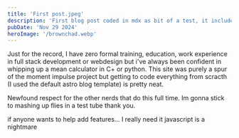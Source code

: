```yaml
---
title: 'First post.jpeg'
description: 'First blog post coded in mdx as bit of a test, it includes bit of a disclaimer for my lack of skill as I'm a complete beginner in js'
pubDate: 'Nov 29 2024'
heroImage: '/brownchad.webp'
---
```


Just for the record, I have zero formal training, education, work experience in full stack development or webdesign
but i've always been confident in whipping up a mean calculator in C+ or python. This site was purely a spur of the moment impulse project
but getting to code everything from scracth (I used the default astro blog template) is pretty neat. 

Newfound respect for the other nerds that do this full time. Im gonna stick to mashing up flies in a test tube thank you.

if anyone wants to help add features... I really need it javascript is a nightmare